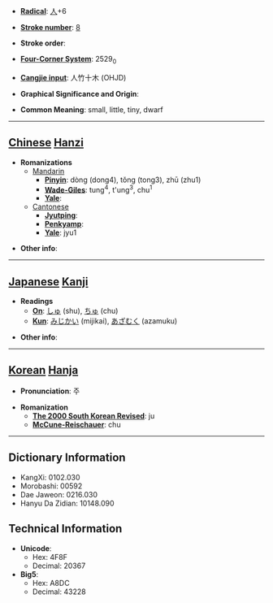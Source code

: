 * '''[[Wiktionary:Chinese radical index| Radical]]''': [[Wiktionary:Chinese radical index 人|人]]+6

* '''[[Wiktionary:Chinese total strokes index|Stroke number]]''': [[Wiktionary:Chinese total strokes index 8|8]]

* '''Stroke order''': 

* '''[[Wiktionary:Chinese four corner index|Four-Corner System]]''': 2529<sub>0</sub>

* '''[[Wiktionary:Chinese Cangjie index|Cangjie input]]''': 人竹十木 (OHJD)

* '''Graphical Significance and Origin''': 

* '''Common Meaning''': small, little, tiny, dwarf

----

== [[Chinese]] [[Hanzi]] ==

* '''Romanizations'''
** [[Mandarin]]
*** '''[[Pinyin]]''': dòng (dong4), tǒng (tong3), zhū (zhu1)
*** '''[[Wade-Giles]]''': tung<sup>4</sup>, t'ung<sup>3</sup>, chu<sup>1</sup>
*** '''[[Yale]]''': 
**[[Cantonese]]
***'''[[Jyutping]]''':
***'''[[Penkyamp]]''': 
***'''[[Yale]]''': jyu1

* '''Other info''': 

----

== [[Japanese]] [[Kanji]] ==

* '''Readings'''
** '''[[On]]''': [[しゅ]] (shu), [[ちゅ]] (chu)
** '''[[Kun]]''': [[みじかい]] (mijikai), [[あざむく]] (azamuku)

* '''Other info''':  

----

== [[Korean]] [[Hanja]] ==

* '''Pronunciation''': 주

* '''Romanization'''
** '''[[The 2000 South Korean Revised Romanization|The 2000 South Korean Revised]]''': ju
** '''[[McCune-Reischauer]]''': chu

----

== Dictionary Information ==

* KangXi: 0102.030
* Morobashi: 00592
* Dae Jaweon: 0216.030
* Hanyu Da Zidian: 10148.090

== Technical Information ==

* '''Unicode''':
** Hex: 4F8F
** Decimal: 20367
* '''Big5''':
** Hex: A8DC
** Decimal: 43228